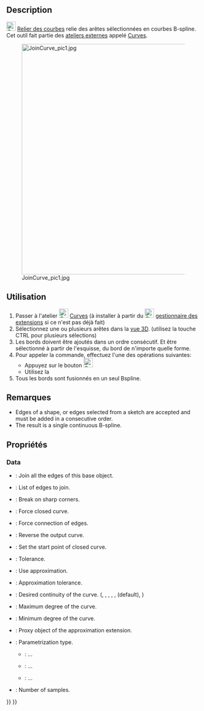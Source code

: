 <languages/>

{{Docnav/fr
|[[Curves_ExtendCurve/fr|Étendre une courbe]]
|[[Curves_SplitCurve/fr|Diviser une courbe]]
|[[Curves_Workbench/fr|Atelier Curves]]
|IconL=Curves_ExtendCurve.svg
|IconR=Curves_SplitCurve.svg
|IconC=Curves_workbench_icon.svg
}}

{{GuiCommand/fr
|Name=Curves JoinCurve
|Name/fr=Curves Relier des courbes
|MenuLocation=Curves → Join Curves
|Workbenches=[[Curves_Workbench/fr|Curves]]
}}

==Description==

<div class="mw-translate-fuzzy">
[[Image:Curves_JoinCurve.svg|24px]] [[Curves_JoinCurve/fr|Relier des courbes]] relie des arêtes sélectionnées en courbes B-spline. Cet outil fait partie des [[External_workbenches/fr|ateliers externes]] appelé [[Curves_Workbench/fr|Curves]].
</div>

[[File:JoinCurve_pic1.jpg|600px]]

<span id="Usage"></span>
==Utilisation==

<div class="mw-translate-fuzzy">
# Passer à l'atelier [[Image:Curves_workbench_icon.svg|24px]] [[Curves_Workbench/fr|Curves]] (à installer à partir du [[Image:Std_AddonMgr.svg|24px]] [[Std_AddonMgr/fr|gestionnaire des extensions]] si ce n'est pas déjà fait)
# Sélectionnez une ou plusieurs arêtes dans la [[3D_view/fr|vue 3D]]. (utilisez la touche CTRL pour plusieurs sélections)
# Les bords doivent être ajoutés dans un ordre consécutif. Et être sélectionné à partir de l'esquisse, du bord de n'importe quelle forme.
# Pour appeler la commande, effectuez l'une des opérations suivantes:
#* Appuyez sur le bouton [[Image:Curves_JoinCurve.svg|24px]]
#* Utilisez la {{MenuCommand|Curves → Join Curves}}
# Tous les bords sont fusionnés en un seul Bspline.
</div>

<span id="Notes"></span>
==Remarques==

* Edges of a shape, or edges selected from a sketch are accepted and must be added in a consecutive order.
* The result is a single continuous B-spline.

<span id="Properties"></span>
==Propriétés==

===Data===

{{TitleProperty|InputSources}}

* {{PropertyData|Base|Link}}: Join all the edges of this base object.
* {{PropertyData|Edges|LinkSubList}}: List of edges to join.

{{TitleProperty|Join}}

* {{PropertyData|CornerBreak|Bool}}: Break on sharp corners.
* {{PropertyData|ForceClosed|Bool}}: Force closed curve.
* {{PropertyData|ForceContact|Bool}}: Force connection of edges.
* {{PropertyData|Reverse|Bool}}: Reverse the output curve.
* {{PropertyData|StartOffset|Integer}}: Set the start point of closed curve.
* {{PropertyData|Tolerance|Float}}: Tolerance.

{{TitleProperty|ShapeApproximation}}

* {{PropertyData|Active|Bool}}: Use approximation.
* {{PropertyData|ApproxTolerance|Float|Hidden}}: Approximation tolerance.
* {{PropertyData|Continuity|Enumeration|Hidden}}: Desired continuity of the curve. ({{Value|C0}}, {{Value|C1}}, {{Value|G1}}, {{Value|C2}}, {{Value|G2}}, {{Value|C3}} (default), {{Value|CN}})
* {{PropertyData|DegreeMax|Integer|Hidden}}: Maximum degree of the curve.
* {{PropertyData|DegreeMin|Integer|Hidden}}: Minimum degree of the curve.
* {{PropertyData|ExtensionProxy|PythonObject}}: Proxy object of the approximation extension.
* {{PropertyData|Parametrization|Enumeration|Hidden}}: Parametrization type.
** {{Value|ChordLength}}: ...
** {{Value|Centripetal}}: ...
** {{Value|Uniform}}: ...
* {{PropertyData|Samples|Integer|Hidden}}: Number of samples.


{{Docnav/fr
|[[Curves_ExtendCurve/fr|Étendre une courbe]]
|[[Curves_SplitCurve/fr|Diviser une courbe]]
|[[Curves_Workbench/fr|Atelier Curves]]
|IconL=Curves_ExtendCurve.svg
|IconR=Curves_SplitCurve.svg
|IconC=Curves_workbench_icon.svg
}}

{{Curves Tools navi{{#translation:}}}}
{{Userdocnavi{{#translation:}}}}